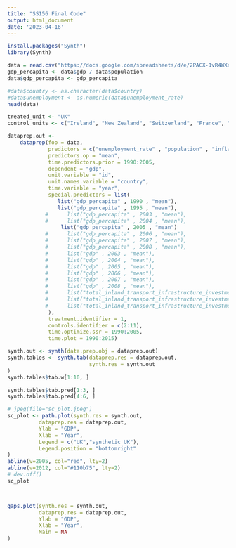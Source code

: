 ---
title: "SS156 Final Code"
output: html_document
date: '2023-04-16'
---
```{r}
install.packages("Synth")
library(Synth)
```


```{r}
data = read.csv("https://docs.google.com/spreadsheets/d/e/2PACX-1vR4WXnBGhkJZW8aBc6NM4fHGtoByhbLy_oSeFLW0Mm4K3CpBe_CQqf6JkxqtyxOzBZyQE0uP-fvL6dq/pub?gid=0&single=true&output=csv")
gdp_percapita <- data$gdp / data$population
data$gdp_percapita <- gdp_percapita

#data$country <- as.character(data$country)
#data$unemployment <- as.numeric(data$unemployment_rate)
head(data)

```

```{r}
treated_unit <- "UK"
control_units <- c("Ireland", "New Zealand", "Switzerland", "France", "Belgium", "Netherlands", "Spain", "Japan", "Mexico","Algeria")

dataprep.out <-
    dataprep(foo = data,
             predictors = c("unemployment_rate" , "population" , "inflation_rate", "democarcy_level", "total_inland_transport_infrastructure_investment_per_GDP", "percentage_of_tourism"),
             predictors.op = "mean",
             time.predictors.prior = 1990:2005,
             dependent = "gdp",
             unit.variable = "id",
             unit.names.variable = "country",
             time.variable = "year",
             special.predictors = list(
                list("gdp_percapita" , 1990 , "mean"),
                list("gdp_percapita" , 1995 , "mean"),
            #      list("gdp_percapita" , 2003 , "mean"),
            #      list("gdp_percapita" , 2004 , "mean"),
                 list("gdp_percapita" , 2005 , "mean")
            #      list("gdp_percapita" , 2006 , "mean"),
            #      list("gdp_percapita" , 2007 , "mean"),
            #      list("gdp_percapita" , 2008 , "mean"),
            #      list("gdp" , 2003 , "mean"),
            #      list("gdp" , 2004 , "mean"),
            #      list("gdp" , 2005 , "mean"),
            #      list("gdp" , 2006 , "mean"),
            #      list("gdp" , 2007 , "mean"),
            #      list("gdp" , 2008 , "mean"),
            #      list("total_inland_transport_infrastructure_investment_per_GDP" , 2003 , "mean"),
            #      list("total_inland_transport_infrastructure_investment_per_GDP" , 2004 , "mean"),
            #      list("total_inland_transport_infrastructure_investment_per_GDP" , 2005 , "mean")
             ),
             treatment.identifier = 1,
             controls.identifier = c(2:11),
             time.optimize.ssr = 1990:2005,
             time.plot = 1990:2015)
```

```{r}
synth.out <- synth(data.prep.obj = dataprep.out)
synth.tables <- synth.tab(dataprep.res = dataprep.out,
                          synth.res = synth.out
)
synth.tables$tab.w[1:10, ]
```


```{r}
synth.tables$tab.pred[1:3, ]
synth.tables$tab.pred[4:6, ]
```

```{r}
# jpeg(file="sc_plot.jpeg")
sc_plot <- path.plot(synth.res = synth.out,
          dataprep.res = dataprep.out,
          Ylab = "GDP",
          Xlab = "Year",
          Legend = c("UK","synthetic UK"),
          Legend.position = "bottomright"
)
abline(v=2005, col="red", lty=2)
abline(v=2012, col="#110b75", lty=2)
# dev.off()
sc_plot
```

```{r}
```

```{r}
```

```{r}
gaps.plot(synth.res = synth.out,
          dataprep.res = dataprep.out,
          Ylab = "GDP",
          Xlab = "Year",
          Main = NA
)
```

